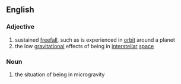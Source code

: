 ==English==
===Adjective===
#sustained [[freefall]], such as is experienced in [[orbit]] around a planet
#the low [[gravitational]] effects of being in [[interstellar]] [[space]]

===Noun===
#the situation of being in microgravity
